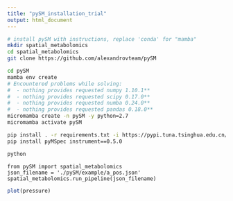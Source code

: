 ```yaml
---
title: "pySM_installation_trial"
output: html_document
---
```


```bash
# install pySM with instructions, replace 'conda' for "mamba"
mkdir spatial_metabolomics
cd spatial_metabolomics
git clone https://github.com/alexandrovteam/pySM

cd pySM
mamba env create 
# Encountered problems while solving:
#  - nothing provides requested numpy 1.10.1**
#  - nothing provides requested scipy 0.17.0**
#  - nothing provides requested numba 0.24.0**
#  - nothing provides requested pandas 0.18.0**
micromamba create -n pySM -y python=2.7
micromamba activate pySM 

pip install . -r requirements.txt -i https://pypi.tuna.tsinghua.edu.cn/simple
pip install pyMSpec instrument==0.5.0

python
```


```python2
from pySM import spatial_metabolomics
json_filename = './pySM/example/a_pos.json'
spatial_metabolomics.run_pipeline(json_filename)

```


```r
plot(pressure)
```

